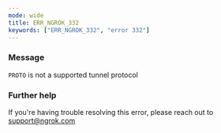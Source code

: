 ```yaml
---
mode: wide
title: ERR_NGROK_332
keywords: ["ERR_NGROK_332", "error 332"]
---
```


### Message

`PROTO` is not a supported tunnel protocol

### Further help

If you're having trouble resolving this error, please reach out to [support@ngrok.com](mailto:support@ngrok.com?subject=Help%20with%20ERR_NGROK_332)
